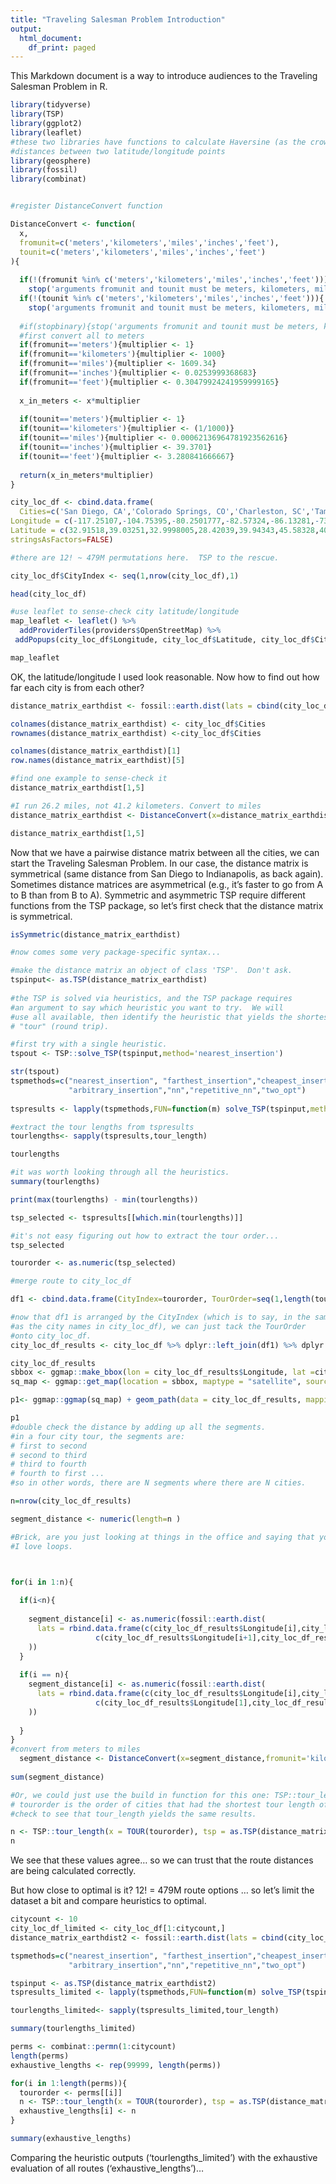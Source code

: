 ```yaml
---
title: "Traveling Salesman Problem Introduction"
output:
  html_document:
    df_print: paged
---
```


This Markdown document is a way to introduce audiences to the Traveling Salesman Problem in R. 

```r


library(tidyverse)
library(TSP)
library(ggplot2)
library(leaflet)
#these two libraries have functions to calculate Haversine (as the crow flies)
#distances between two latitude/longitude points
library(geosphere)
library(fossil)
library(combinat)


#register DistanceConvert function

DistanceConvert <- function(
  x,
  fromunit=c('meters','kilometers','miles','inches','feet'),
  tounit=c('meters','kilometers','miles','inches','feet')
){
  
  if(!(fromunit %in% c('meters','kilometers','miles','inches','feet'))){
    stop('arguments fromunit and tounit must be meters, kilometers, miles, inches, or feet')}
  if(!(tounit %in% c('meters','kilometers','miles','inches','feet'))){
    stop('arguments fromunit and tounit must be meters, kilometers, miles, inches, or feet')}
     
  #if(stopbinary){stop('arguments fromunit and tounit must be meters, kilometers, miles, inches, or feet')}
  #first convert all to meters
  if(fromunit=='meters'){multiplier <- 1}
  if(fromunit=='kilometers'){multiplier <- 1000}
  if(fromunit=='miles'){multiplier <- 1609.34}
  if(fromunit=='inches'){multiplier <- 0.0253999368683}
  if(fromunit=='feet'){multiplier <- 0.30479924241959999165}
  
  x_in_meters <- x*multiplier
  
  if(tounit=='meters'){multiplier <- 1}
  if(tounit=='kilometers'){multiplier <- (1/1000)}
  if(tounit=='miles'){multiplier <- 0.00062136964781923562616}
  if(tounit=='inches'){multiplier <- 39.3701}
  if(tounit=='feet'){multiplier <- 3.280841666667}
  
  return(x_in_meters*multiplier)
}

```



```r

city_loc_df <- cbind.data.frame(
  Cities=c('San Diego, CA','Colorado Springs, CO','Charleston, SC','Tampa, FL','Indianapolis, IN','Montreal, QC','New York, NY','Washington, DC','Lake Nokomis, Minneapolis','St Cloud, MN','Valparaiso, IN','Honolulu, HI'),
Longitude = c(-117.25107,-104.75395,-80.2501777,-82.57324,-86.13281,-73.60839,-74.13574,-77.12371,-93.23924,-94.16519,-87.06825,-157.85979),
Latitude = c(32.91518,39.03251,32.9998005,28.42039,39.94343,45.58328,40.88029,38.68394,44.9124,45.54198,41.45914,21.3022),
stringsAsFactors=FALSE)

#there are 12! ~ 479M permutations here.  TSP to the rescue.

city_loc_df$CityIndex <- seq(1,nrow(city_loc_df),1)

head(city_loc_df)

#use leaflet to sense-check city latitude/longitude
map_leaflet <- leaflet() %>%
  addProviderTiles(providers$OpenStreetMap) %>%
 addPopups(city_loc_df$Longitude, city_loc_df$Latitude, city_loc_df$Cities)

map_leaflet

```



OK, the latitude/longitude I used look reasonable.  Now how to find out how far each city is from each other?



```r

distance_matrix_earthdist <- fossil::earth.dist(lats = cbind(city_loc_df$Longitude,city_loc_df$Latitude),dist=FALSE)

colnames(distance_matrix_earthdist) <- city_loc_df$Cities
rownames(distance_matrix_earthdist) <-city_loc_df$Cities

colnames(distance_matrix_earthdist)[1]
row.names(distance_matrix_earthdist)[5]

#find one example to sense-check it
distance_matrix_earthdist[1,5]

#I run 26.2 miles, not 41.2 kilometers. Convert to miles
distance_matrix_earthdist <- DistanceConvert(x=distance_matrix_earthdist,fromunit='kilometers',tounit='miles')

distance_matrix_earthdist[1,5]
```


Now that we have a pairwise distance matrix between all the cities, we can start the Traveling Salesman Problem.  In our case, the distance matrix is symmetrical (same distance from San Diego to Indianapolis, as back again).  Sometimes distance matrices are asymmetrical (e.g., it's faster to go from A to B than from B to A).  Symmetric and asymmetric TSP require different functions from the TSP package, so let's first check that the distance matrix is symmetrical.


```r


isSymmetric(distance_matrix_earthdist)

#now comes some very package-specific syntax...

#make the distance matrix an object of class 'TSP'.  Don't ask.
tspinput<- as.TSP(distance_matrix_earthdist)
 
#the TSP is solved via heuristics, and the TSP package requires
#an argument to say which heuristic you want to try.  We will
#use all available, then identify the heuristic that yields the shortest
# "tour" (round trip).

#first try with a single heuristic.
tspout <- TSP::solve_TSP(tspinput,method='nearest_insertion')

str(tspout)
tspmethods=c("nearest_insertion", "farthest_insertion","cheapest_insertion",
             "arbitrary_insertion","nn","repetitive_nn","two_opt")
  
tspresults <- lapply(tspmethods,FUN=function(m) solve_TSP(tspinput,method=m))

#extract the tour lengths from tspresults
tourlengths<- sapply(tspresults,tour_length)

tourlengths

#it was worth looking through all the heuristics.
summary(tourlengths)

print(max(tourlengths) - min(tourlengths))

tsp_selected <- tspresults[[which.min(tourlengths)]]

#it's not easy figuring out how to extract the tour order...
tsp_selected

tourorder <- as.numeric(tsp_selected)

#merge route to city_loc_df

df1 <- cbind.data.frame(CityIndex=tourorder, TourOrder=seq(1,length(tourorder),1))%>% dplyr::arrange(CityIndex)

#now that df1 is arranged by the CityIndex (which is to say, in the same order
#as the city names in city_loc_df), we can just tack the TourOrder
#onto city_loc_df.
city_loc_df_results <- city_loc_df %>% dplyr::left_join(df1) %>% dplyr::arrange(TourOrder)

city_loc_df_results
sbbox <- ggmap::make_bbox(lon = city_loc_df_results$Longitude, lat =city_loc_df_results$Latitude, f = .5)
sq_map <- ggmap::get_map(location = sbbox, maptype = "satellite", source = "google")

p1<- ggmap::ggmap(sq_map) + geom_path(data = city_loc_df_results, mapping = aes(x = Longitude, y = Latitude), color = "red")+geom_point(data = city_loc_df_results,mapping = aes(x = Longitude, y = Latitude),color='white')

p1
#double check the distance by adding up all the segments.
#in a four city tour, the segments are:
# first to second
# second to third
# third to fourth
# fourth to first ... 
#so in other words, there are N segments where there are N cities.

n=nrow(city_loc_df_results)

segment_distance <- numeric(length=n )

#Brick, are you just looking at things in the office and saying that you love them?
#I love loops.



for(i in 1:n){
  
  if(i<n){
    
    segment_distance[i] <- as.numeric(fossil::earth.dist(
      lats = rbind.data.frame(c(city_loc_df_results$Longitude[i],city_loc_df_results$Latitude[i]),
                   c(city_loc_df_results$Longitude[i+1],city_loc_df_results$Latitude[i+1]))
    ))
  }
  
  if(i == n){
    segment_distance[i] <- as.numeric(fossil::earth.dist(
      lats = rbind.data.frame(c(city_loc_df_results$Longitude[i],city_loc_df_results$Latitude[i]),
                   c(city_loc_df_results$Longitude[1],city_loc_df_results$Latitude[1]))
    ))
    
  }
}
#convert from meters to miles
  segment_distance <- DistanceConvert(x=segment_distance,fromunit='kilometers',tounit='miles')
  
sum(segment_distance)

#Or, we could just use the build in function for this one: TSP::tour_length
# tourorder is the order of cities that had the shortest tour length of all the heuristics.
#check to see that tour_length yields the same results.

n <- TSP::tour_length(x = TOUR(tourorder), tsp = as.TSP(distance_matrix_earthdist) )
n

```

We see that these values agree... so we can trust that the route distances are being calculated correctly.

But how close to optimal is it? 12! = 479M route options ... so let's limit the dataset a bit and compare heuristics to optimal.

```r


citycount <- 10
city_loc_df_limited <- city_loc_df[1:citycount,]
distance_matrix_earthdist2 <- fossil::earth.dist(lats = cbind(city_loc_df_limited$Longitude,city_loc_df_limited$Latitude),dist=FALSE)

tspmethods=c("nearest_insertion", "farthest_insertion","cheapest_insertion",
             "arbitrary_insertion","nn","repetitive_nn","two_opt")

tspinput <- as.TSP(distance_matrix_earthdist2)
tspresults_limited <- lapply(tspmethods,FUN=function(m) solve_TSP(tspinput,method=m))

tourlengths_limited<- sapply(tspresults_limited,tour_length)

summary(tourlengths_limited)

perms <- combinat::permn(1:citycount)
length(perms)
exhaustive_lengths <- rep(99999, length(perms))

for(i in 1:length(perms)){
  tourorder <- perms[[i]]
  n <- TSP::tour_length(x = TOUR(tourorder), tsp = as.TSP(distance_matrix_earthdist2) )
  exhaustive_lengths[i] <- n
}

summary(exhaustive_lengths)

```

Comparing the heuristic outputs ('tourlengths_limited') with the exhaustive evaluation of all routes ('exhaustive_lengths')...
